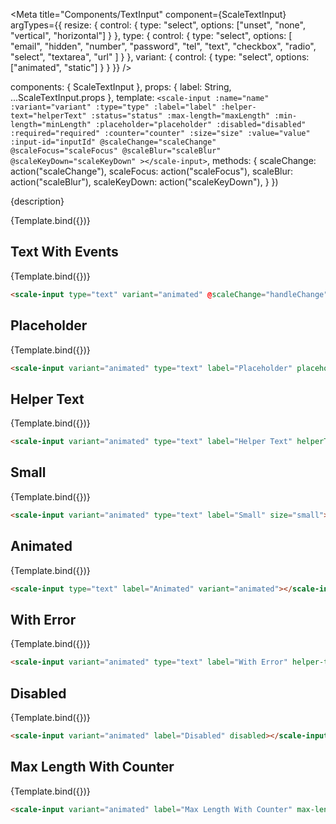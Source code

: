 
<Meta
  title="Components/TextInput"
  component={ScaleTextInput}
  argTypes={{
    resize: {
      control: {
        type: "select",
        options: ["unset", "none", "vertical", "horizontal"]
      }
    },
    type: {
      control: {
        type: "select",
        options: [
          "email",
          "hidden",
          "number",
          "password",
          "tel",
          "text",
          "checkbox",
          "radio",
          "select",
          "textarea",
          "url"
        ]
      }
    },
    variant: {
      control: { type: "select", options: ["animated", "static"] }
    }
  }}
/>

  components: { ScaleTextInput },
  props: {
    label: String,
    ...ScaleTextInput.props
  },
  template: `
    <scale-input
      :name="name"
      :variant="variant"
      :type="type"
      :label="label"
      :helper-text="helperText"
      :status="status"
      :max-length="maxLength"
      :min-length="minLength"
      :placeholder="placeholder"
      :disabled="disabled"
      :required="required"
      :counter="counter"
      :size="size"
      :value="value"
      :input-id="inputId"
      @scaleChange="scaleChange"
      @scaleFocus="scaleFocus"
      @scaleBlur="scaleBlur"
      @scaleKeyDown="scaleKeyDown"
    ></scale-input>
  `,
  methods: {
    scaleChange: action("scaleChange"),
    scaleFocus: action("scaleFocus"),
    scaleBlur: action("scaleBlur"),
    scaleKeyDown: action("scaleKeyDown"),
  }
})

<Description>{description}</Description>

<Preview withSource="none">
  <Story
    name="Standard"
    args={{
      label: "An input",
      variant: "animated"
    }}
  >
    {Template.bind({})}
  </Story>
</Preview>

<Props story="Standard" />


## Text With Events

<Preview withSource="none">
  <Story
    name="Text With Events"
    args={{
      label: "Text With Events",
      variant: "animated"
    }}
  >
    {Template.bind({})}
  </Story>
</Preview>

```html
<scale-input type="text" variant="animated" @scaleChange="handleChange" @scaleBlur="handleBlur" @scaleFocus="handleFocus" @scaleKeyDown="handleKeyDown"></scale-input>
```


## Placeholder

<Preview withSource="none">
  <Story
    name="Placeholder"
    args={{
      label: "Placeholder",
      placeholder: "this is the placeholder",
      variant: "animated"
    }}
  >
    {Template.bind({})}
  </Story>
</Preview>

```html
<scale-input variant="animated" type="text" label="Placeholder" placeholder="this is the placeholder"></scale-input>
```


## Helper Text

<Preview withSource="none">
  <Story
    name="Helper Text"
    args={{
      label: "Helper Text",
      helperText: "Make sure to fill this",
      variant: "animated"
    }}
  >
    {Template.bind({})}
  </Story>
</Preview>

```html
<scale-input variant="animated" type="text" label="Helper Text" helperText="Make sure to fill this"></scale-input>
```


## Small

<Preview withSource="none">
  <Story
    name="Small"
    args={{
      label: "Small",
      size: 'small',
      variant: 'animated'
    }}
  >
    {Template.bind({})}
  </Story>
</Preview>

```html
<scale-input variant="animated" type="text" label="Small" size="small"></scale-input>
```


## Animated

<Preview withSource="none">
  <Story
    name="Animated"
    args={{
      label: "Animated",
      variant: "animated",
    }}
  >
    {Template.bind({})}
  </Story>
</Preview>

```html
<scale-input type="text" label="Animated" variant="animated"></scale-input>
```

## With Error

<Preview withSource="none">
  <Story
    name="With Error"
    args={{
      label: "With Error",
      status: "error",
      helperText: "something is wrong",
      variant: "animated"
    }}
  >
    {Template.bind({})}
  </Story>
</Preview>

```html
<scale-input variant="animated" type="text" label="With Error" helper-text="something is wrong" status="error"></scale-input>
```


## Disabled

<Preview withSource="none">
  <Story
    name="Disabled"
    args={{
      label: "Disabled",
      disabled: true,
      variant: 'animated'
    }}
  >
    {Template.bind({})}
  </Story>
</Preview>

```html
<scale-input variant="animated" label="Disabled" disabled></scale-input>
```


## Max Length With Counter

<Preview withSource="none">
  <Story
    name="Max Length With Counter"
    args={{
      label: "Max Length With Counter",
      maxLength: 10,
      counter: true,
      variant: 'animated'
    }}
  >
    {Template.bind({})}
  </Story>
</Preview>

```html
<scale-input variant="animated" label="Max Length With Counter" max-length="10" counter></scale-input>
```
